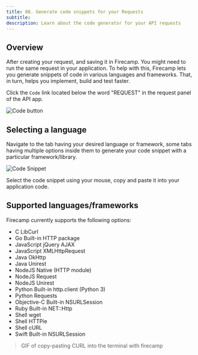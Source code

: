 ```yaml
---
title: 08. Generate code snippets for your Requests
subtitle:
description: Learn about the code generator for your API requests
---
```


## Overview

After creating your request, and saving it in Firecamp. You might need to run the same request in your application. To help with this, Firecamp lets you generate snippets of code in various languages and frameworks. That, in turn, helps you implement, build and test faster.

Click the `Code` link located below the word "REQUEST" in the request panel of the API app.

![Code button](../assets/code_button.png)

## Selecting a language
Navigate to the tab having your desired language or framework, some tabs having multiple options inside them to generate your code snippet with a particular framework/library.

![Code Snippet](../assets/code_snippet.png)

Select the code snippet using your mouse, copy and paste it into your application code.

## Supported languages/frameworks
Firecamp currently supports the following options:

- C LibCurl
- Go Built-in HTTP package
- JavaScript jQuery AJAX
- JavaScript XMLHttpRequest
- Java OkHttp
- Java Unirest
- NodeJS Native (HTTP module)
- NodeJS Request
- NodeJS Unirest
- Python Built-in http.client (Python 3)
- Python Requests
- Objective-C Built-in NSURLSession
- Ruby Built-in NET::Http
- Shell wget
- Shell HTTPie
- Shell cURL
- Swift Built-in NSURLSession

> GIF of copy-pasting CURL into the terminal with firecamp
